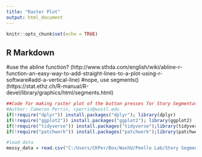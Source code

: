 ```yaml
---
title: "Raster Plot"
output: html_document
---
```


```r
knitr::opts_chunk$set(echo = TRUE)
```

## R Markdown
#use the abline function? (http://www.sthda.com/english/wiki/abline-r-function-an-easy-way-to-add-straight-lines-to-a-plot-using-r-software#add-a-vertical-line)
#nope, use segments() (https://stat.ethz.ch/R-manual/R-devel/library/graphics/html/segments.html)

```r
##Code for making raster plot of the button presses for Story Segmentation
#Author: Cameron Perrin, cperrin@wustl.edu
if(!require("dplyr")) install.packages("dplyr"); library(dplyr)
if(!require("ggplot2")) install.packages("ggplot2"); library(ggplot2)
if(!require("tidyverse")) install.packages("tidyverse");library(tidyverse)
if(!require("patchwork")) install.packages("patchwork");library(patchwork)

#load data
messy_data = read.csv("C:/Users/CKPer/Box/WashU/Peelle Lab/Story Segmentation/Online Sona data/gorilla data_long version/data_exp_15568-v3_questionnaire-jthw.csv")



```



